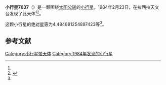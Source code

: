 {{Infobox planet
| bgcolour = #FFFFC0
| name = 7637
| symbol = 
| image = 
| caption = 
| discovery = yes
| discovery_ref = 
| discoverer = {{link-en|亨利·德波鸿诺|Henri Debehogne}}
| discovery_site = [[拉西拉天文台|拉西拉天文台]] 
| discovered = 1984年2月23日
| designations = yes
| mp_name = 
| named_after = 
| alt_names = 1984 DN/ 1988 AC5
| mp_category = [[主带小行星|主带小行星]]
| orbit_ref = <ref name="a">[http://ssd.jpl.nasa.gov/sbdb.cgi?sstr=7637 7637] {{Wayback|url=http://ssd.jpl.nasa.gov/sbdb.cgi?sstr=7637 |date=20210827040314 }}，小行星數據庫瀏覽器（JPL Small-Body Database Browser）－[[美国国家航空航天局|美国国家航空航天局]]喷气推进实验室</ref>
| epoch = 2456400.5 (2013年4月18日更新)
| aphelion = {{convert|3.09775693939187|AU|km|3|abbr=on|lk=out}}
| perihelion = {{convert|2.019864914387949|AU|km|3|abbr=on}}
| semimajor = {{convert|2.55881092688991|AU|km|3|abbr=on}}
| eccentricity = 0.210623617
| period = 1495.050015 [[日|日]]<br />4.09[[儒略年|儒略年]]
| avg_speed = 
| inclination = 7.509656168082595
| asc_node = 151.6699530624895
| mean_anomaly = 
| arg_peri = 4.484881254897423
| satellites = 
| physical_characteristics = yes
| dimensions = 
| mass = 
| density = 
| surface_grav = 
| escape_velocity = 
| sidereal_day = 
| axial_tilt = 
| pole_ecliptic_lat = 
| pole_ecliptic_lon = 
| albedo = 
| temperatures= 
| temp_name1 = 
| mean_temp_1 = 
| max_temp_1 = 
| temp_name2 = 
| max_temp_2 = 
| spectral_type = 
| abs_magnitude = 4.484881254897423
}}

'''小行星7637'''（{{lang-en|7637}}）是一颗围绕[[太阳|太阳]][[公转|公转]]的[[小行星|小行星]]。1984年2月23日，{{link-en|亨利·德波鸿诺|Henri Debehogne}}在拉西拉天文台发现了此天体<ref name="a" /><ref>{{cite news|title=小行星列表|url=http://cfa-www.harvard.edu/iau/lists/NumberedMPs.txt|accessdate=2013-07-08|newspaper=哈佛大学|archive-date=2008-05-17|archive-url=https://web.archive.org/web/20080517010638/http://cfa-www.harvard.edu/iau/lists/NumberedMPs.txt|dead-url=no}}</ref>。

这颗小行星的[[绝对星等|绝对星等]]为4.484881254897423等<ref name="a" />。

==参考文献==
{{reflist}}
{{Minor Planet Number|[[小行星7636|小行星7636]]|[[小行星7638|小行星7638]]}}

{{小天体}}

[[Category:小行星带天体|Category:小行星带天体]]
[[Category:1984年发现的小行星|Category:1984年发现的小行星]]

{{asteroid-stub}}